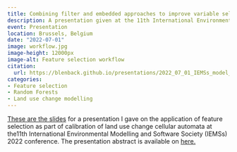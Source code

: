 ```yaml
---
title: Combining filter and embedded approaches to improve variable selection in land use change Cellular Automata models                      
description: A presentation given at the 11th International Environmental Modelling and Software Society conference.                                         
event: Presentation
location: Brussels, Belgium
date: "2022-07-01"
image: workflow.jpg
image-height: 12000px
image-alt: Feature selection workflow
citation:
  url: https://blenback.github.io/presentations/2022_07_01_IEMSs_model_pres
categories:
- Feature selection
- Random Forests
- Land use change modelling
---
```


[These are the slides](modelling_pres.pdf) for a presentation I gave on the application of feature selection as part of calibration of land use change cellular automata at the11th International Environmental Modelling and Software Society (IEMSs) 2022 conference. The presentation abstract is available on [here.](https://www.researchgate.net/publication/361951375_Combining_filter_and_embedded_approaches_to_improve_variable_selection_in_land_use_change_Cellular_Automata_models_using_Random_Forests)
